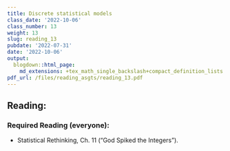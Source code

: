 ```yaml
---
title: Discrete statistical models
class_date: '2022-10-06'
class_number: 13
weight: 13
slug: reading_13
pubdate: '2022-07-31'
date: '2022-10-06'
output:
  blogdown::html_page:
    md_extensions: +tex_math_single_backslash+compact_definition_lists
pdf_url: /files/reading_asgts/reading_13.pdf
---
```

## Reading:

### Required Reading (everyone):

* Statistical Rethinking, Ch. 11 ("God Spiked the Integers").

